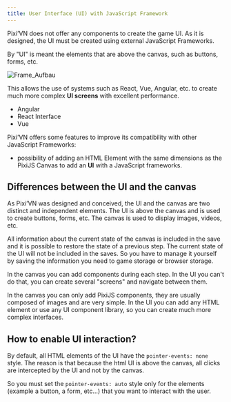 ```yaml
---
title: User Interface (UI) with JavaScript Framework
---
```


Pixi’VN does not offer any components to create the game UI. As it is designed, the UI must be created using external JavaScript Frameworks.

By "UI" is meant the elements that are above the canvas, such as buttons, forms, etc.

![Frame_Aufbau](https://firebasestorage.googleapis.com/v0/b/pixi-vn.appspot.com/o/public%2FPixiVN_interface.png?alt=media)

This allows the use of systems such as React, Vue, Angular, etc. to create much more complex **UI screens** with excellent performance.

* <DynamicLink href="/start/interface-angular">Angular</DynamicLink>
* <DynamicLink href="/start/interface-react">React Interface</DynamicLink>
* <DynamicLink href="/start/interface-vue">Vue</DynamicLink>

Pixi’VN offers some features to improve its compatibility with other JavaScript Frameworks:

* possibility of adding an HTML Element with the same dimensions as the <DynamicLink href="/start/canvas-components">PixiJS Canvas</DynamicLink> to add an **UI** with a JavaScript frameworks.

## Differences between the UI and the canvas

As Pixi’VN was designed and conceived, the UI and the canvas are two distinct and independent elements. The UI is above the canvas and is used to create buttons, forms, etc. The canvas is used to display images, videos, etc.

All information about the current state of the canvas is included in the save and it is possible to restore the state of a previous step. The current state of the UI will not be included in the saves. So you have to <DynamicLink href="/start/interface-connect-storage.md">manage it yourself by saving the information</DynamicLink> you need to <DynamicLink href="/start/storage">game storage</DynamicLink> or browser storage.

In the canvas you can add components during each step. In the UI you can't do that, you can create several <DynamicLink href="/start/interface-connect-storage">"screens" and navigate between them</DynamicLink>.

In the canvas you can only add PixiJS components, they are usually composed of images and are very simple. In the UI you can add any HTML element or use any UI component library, so you can create much more complex interfaces.

## How to enable UI interaction?

By default, all HTML elements of the UI have the `pointer-events: none` style.
The reason is that because the html UI is above the canvas, all clicks are intercepted by the UI and not by the canvas.

So you must set the `pointer-events: auto` style only for the elements (example a button, a form, etc...) that you want to interact with the user.
